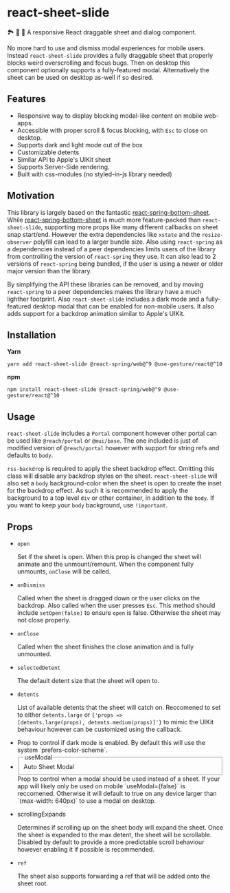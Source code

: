
# react-sheet-slide

🏞️ 🎢 🛝 A responsive React draggable sheet and dialog component.

No more hard to use and dismiss modal experiences for mobile users.
Instead `react-sheet-slide` provides a fully draggable sheet
that properly blocks weird overscrolling and focus bugs.  Then on desktop
this component optionally supports a fully-featured modal.
Alternatively the sheet can be used on desktop as-well if so desired.

## Features

- Responsive way to display blocking modal-like content on mobile web-apps.
- Accessible with proper scroll & focus blocking, with `Esc` to close on desktop.
- Supports dark and light mode out of the box
- Customizable detents
- Similar API to Apple's UIKit sheet
- Supports Server-Side rendering.
- Built with css-modules (no styled-in-js library needed)

## Motivation

This library is largely based on the fantastic [react-spring-bottom-sheet](https://github.com/stipsan/react-spring-bottom-sheet).  While [react-spring-bottom-sheet](https://github.com/stipsan/react-spring-bottom-sheet) is much more feature-packed than `react-sheet-slide`, supporting more props like many different callbacks on sheet snap start/end.
However the extra dependencies like `xstate` and the `resize-observer` polyfill can lead to a larger bundle size.
Also using `react-spring` as a dependencies instead of a peer dependencies limits users of the library from
controlling the version of `react-spring` they use. It can also lead to 2 versions of `react-spring` being bundled,
if the user is using a newer or older major version than the library.

By simplifying the API these libraries can be removed, and by moving `react-spring` to a peer dependencies
makes the library have a much lighther footprint.  Also `react-sheet-slide` includes a
dark mode and a fully-featured desktop modal that can be enabled for non-mobile users.
It also adds support for a backdrop animation similar to Apple's UIKit.

## Installation

**Yarn**

```yarn
yarn add react-sheet-slide @react-spring/web@^9 @use-gesture/react@^10
```

**npm**

```npm
npm install react-sheet-slide @react-spring/web@^9 @use-gesture/react@^10
```

## Usage

<LiveCodeSample />

`react-sheet-slide` includes a `Portal` component however other portal can be used like
`@reach/portal` or `@mui/base`.  The one included is just of modified version of `@reach/portal` however with support for string refs and defaults to `body`.

`rss-backdrop` is required to apply the sheet backdrop effect.  Omitting this class will disable any backdrop styles on the sheet.
`react-sheet-slide` will also set a `body` background-color when the sheet is open to create the inset for the backdrop effect.
As such it is recommended to apply the background to a top level `div` or other container, in addition to the `body`.
If you want to keep your `body` background, use `!important`.

## Props

- <code>open</code>

  Set if the sheet is open.  When this prop is changed the sheet
  will animate and the unmount/remount.  When the component fully unmounts, `onClose` will be called.

- <code>onDismiss</code>

  Called when the sheet is dragged down or the user clicks on the backdrop.  Also called when the user presses `Esc`.
  This method should include `setOpen(false)` to ensure `open` is false.  Otherwise the sheet may not close properly.

- <code>onClose</code>

  Called when the sheet finishes the close animation and is fully unmounted.

- <code>selectedDetent</code>

  The default detent size that the sheet will open to.

- <code>detents</code>

  List of available detents that the sheet will catch on.  Reccomened to set to either `detents.large` or <code>{'props => [detents.large(props), detents.medium(props)]'}</code>
  to mimic the UIKit behaviour however can be customized using the callback.

- <SheetThemeMode />
  Prop to control if dark mode is enabled.  By default this will use the system `prefers-color-scheme`.

- <Fieldset>
    <Legend>useModal</Legend>
    <RadioGroup>
      <Radio value="auto" name="useModal">Auto</Radio>
      <Radio value="off" name="useModal">Sheet</Radio>
      <Radio value="on" name="useModal">Modal</Radio>
    </RadioGroup>
  </Fieldset>
  Prop to control when a modal should be used instead of a sheet.  If your app will likely only be used on mobile `useModal={false}` is reccomened.
  Otherwise it will default to true on any device larger than `(max-width: 640px)` to use a modal on desktop.

- <Switch name="scrollingExpands">scrollingExpands</Switch>

  Determines if scrolling up on the sheet body will expand the sheet.  Once the sheet is expanded
  to the max detent, the sheet will be scrollable.  Disabled by default to provide a more predictable scroll behaviour
  however enabling it if possible is recommended.

- `ref`

  The sheet also supports forwarding a ref that will be added onto the sheet root.
